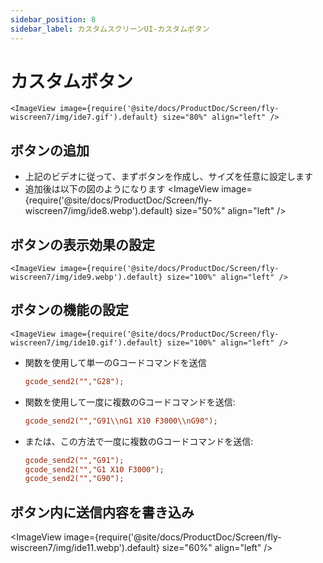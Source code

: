 ```yaml
---
sidebar_position: 8
sidebar_label: カスタムスクリーンUI-カスタムボタン
---
```





# カスタムボタン

    <ImageView image={require('@site/docs/ProductDoc/Screen/fly-wiscreen7/img/ide7.gif').default} size="80%" align="left" />

## ボタンの追加
* 上記のビデオに従って、まずボタンを作成し、サイズを任意に設定します
* 追加後は以下の図のようになります
    <ImageView image={require('@site/docs/ProductDoc/Screen/fly-wiscreen7/img/ide8.webp').default} size="50%" align="left" />

## ボタンの表示効果の設定
    <ImageView image={require('@site/docs/ProductDoc/Screen/fly-wiscreen7/img/ide9.webp').default} size="100%" align="left" />

## ボタンの機能の設定
    <ImageView image={require('@site/docs/ProductDoc/Screen/fly-wiscreen7/img/ide10.gif').default} size="100%" align="left" />

* 関数を使用して単一のGコードコマンドを送信  
    ```cfg
    gcode_send2("","G28");
    ```
* 関数を使用して一度に複数のGコードコマンドを送信:
    ```cfg
    gcode_send2("","G91\\nG1 X10 F3000\\nG90");
    ```
* または、この方法で一度に複数のGコードコマンドを送信:
    ```cfg
    gcode_send2("","G91");
    gcode_send2("","G1 X10 F3000");
    gcode_send2("","G90");
    ```
## ボタン内に送信内容を書き込み
   <ImageView image={require('@site/docs/ProductDoc/Screen/fly-wiscreen7/img/ide11.webp').default} size="60%" align="left" />